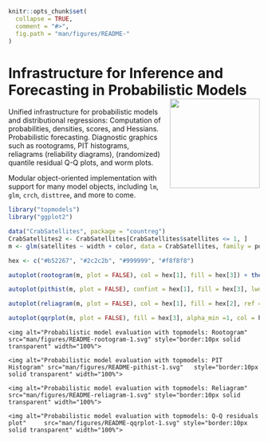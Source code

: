 <!-- README.md is generated from README.Rmd. Please edit that file and run rmarkdown::render("README.Rmd") -->

```r
knitr::opts_chunk$set(
  collapse = TRUE,
  comment = "#>",
  fig.path = "man/figures/README-"
)
```

# Infrastructure for Inference and Forecasting in Probabilistic Models <img src="man/figures/logo_hex.png" align="right" alt="" width="180px" style="padding: 0 0 0 0.5em;" />

Unified infrastructure for probabilistic models and distributional regressions:
Computation of probabilities, densities, scores, and Hessians.
Probabilistic forecasting. Diagnostic graphics such as rootograms, PIT histograms,
reliagrams (reliability diagrams), (randomized) quantile residual Q-Q plots,
and worm plots.

Modular object-oriented implementation with support for many model objects, including
`lm`, `glm`, `crch`, `disttree`, and more to come.

```r
library("topmodels")
library("ggplot2")

data("CrabSatellites", package = "countreg")
CrabSatellites2 <- CrabSatellites[CrabSatellites$satellites <= 1, ]
m <- glm(satellites ~ width + color, data = CrabSatellites, family = poisson)

hex <- c("#b52267", "#2c2c2b", "#999999", "#f8f8f8")
```

```r
autoplot(rootogram(m, plot = FALSE), col = hex[1], fill = hex[3]) + theme_minimal()
```

```r
autoplot(pithist(m, plot = FALSE), confint = hex[1], fill = hex[3], lwd = 1, ref = hex[1]) + theme_minimal()
```

```r
autoplot(reliagram(m, plot = FALSE), col = hex[1], fill = hex[2], ref = FALSE) + geom_abline(intercept = 0, slope = 1, colour = hex[2], size = 1.2) + theme_minimal()
```

```r
autoplot(qqrplot(m, plot = FALSE), fill = hex[3], alpha_min =1, col = hex[2], ref = FALSE) + geom_abline(intercept = 0, slope = 1, colour = hex[1], size = 1.2) + theme_minimal()
```

<div class="row">
  <div class="col-xs-12 col-sm-6">
    <img alt="Probabilistic model evaluation with topmodels: Rootogram"     src="man/figures/README-rootogram-1.svg" style="border:10px solid transparent" width="100%">
  </div>
  <div class="col-xs-12 col-sm-6">
    <img alt="Probabilistic model evaluation with topmodels: PIT Histogram" src="man/figures/README-pithist-1.svg"   style="border:10px solid transparent" width="100%">
  </div>
</div>
<div class="row">
  <div class="col-xs-12 col-sm-6">
    <img alt="Probabilistic model evaluation with topmodels: Reliagram"     src="man/figures/README-reliagram-1.svg" style="border:10px solid transparent" width="100%">
  </div>
  <div class="col-xs-12 col-sm-6">
    <img alt="Probabilistic model evaluation with topmodels: Q-Q residuals plot"     src="man/figures/README-qqrplot-1.svg" style="border:10px solid transparent" width="100%">
  </div>
</div>


